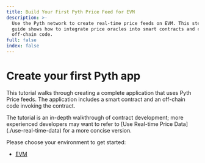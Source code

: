 ```yaml
---
title: Build Your First Pyth Price Feed for EVM
description: >-
  Use the Pyth network to create real-time price feeds on EVM. This step-by-step
  guide shows how to integrate price oracles into smart contracts and connect
  off-chain code.
full: false
index: false
---
```


# Create your first Pyth app

This tutorial walks through creating a complete application that uses Pyth Price feeds.
The application includes a smart contract and an off-chain code invoking the contract.

<InfoBox variant="info">
  <div>
    The tutorial is an in-depth walkthrough of contract development; more
    experienced developers may want to refer to [Use Real-time Price
    Data](./use-real-time-data) for a more concise version.
  </div>
</InfoBox>

Please choose your environment to get started:

- [EVM](create-your-first-pyth-app/evm/part-1)
